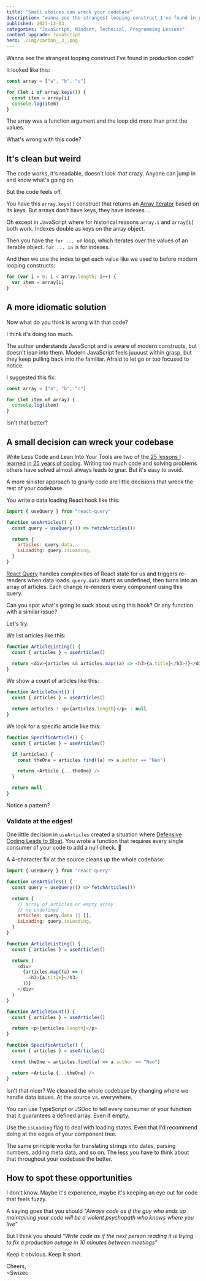 ```yaml
---
title: "Small choices can wreck your codebase"
description: "wanna see the strangest looping construct I've found in production code?"
published: 2021-12-03
categories: "JavaScript, Mindset, Technical, Programming Lessons"
content_upgrade: JavaScript
hero: ./img/carbon__3_.png
---
```


Wanna see the strangest looping construct I've found in production code?

It looked like this:

```javascript
const array = ["a", "b", "c"]

for (let i of array.keys()) {
  const item = array[i]
  console.log(item)
}
```

The array was a function argument and the loop did more than print the values.

What's wrong with this code?

## It's clean but weird

The code works, it's readable, doesn't look _that_ crazy. Anyone can jump in and know what's going on.

But the code feels off.

You have this `array.keys()` construct that returns an [Array Iterator](https://developer.mozilla.org/en-US/docs/Web/JavaScript/Guide/Iterators_and_Generators) based on its keys. But arrays don't have keys, they have indexes ...

Oh except in JavaScript where for historical reasons `array.1` and `array[1]` both work. Indexes double as keys on the array object.

Then you have the `for ... of` loop, which iterates over the values of an iterable object. `for ... in` is for indexes.

And then we use the index to get each value like we used to before modern looping constructs:

```javascript
for (var i = 0; i < array.length; i++) {
  var item = array[i]
}
```

## A more idiomatic solution

Now what do you think is wrong with that code?

I think it's doing too much.

The author understands JavaScript and is aware of modern constructs, but doesn't lean into them. Modern JavaScript feels juuuust within grasp, but they keep pulling back into the familiar. Afraid to let go or too focused to notice.

I suggested this fix:

```javascript
const array = ["a", "b", "c"]

for (let item of array) {
  console.log(item)
}
```

Isn't that better?

## A small decision can wreck your codebase

Write Less Code and Lean Into Your Tools are two of the [25 lessons I learned in 25 years of coding](https://swizec.com/blog/25-lessons-from-25-years-of-coding/). Writing too much code and solving problems others have solved almost always leads to gnar. But it's easy to avoid.

A more sinister approach to gnarly code are little decisions that wreck the rest of your codebase.

You write a data loading React hook like this:

```javascript
import { useQuery } from "react-query"

function useArticles() {
  const query = useQuery(() => fetchArticles())

  return {
    articles: query.data,
    isLoading: query.isLoading,
  }
}
```

[React Query](https://swizec.com/blog/how-react-query-gives-you-almost-everything-you-thought-you-needed-graphql-for/) handles complexities of React state for us and triggers re-renders when data loads. `query.data` starts as undefined, then turns into an array of articles. Each change re-renders every component using this query.

Can you spot what's going to suck about using this hook? Or any function with a similar issue?

Let's try.

We list articles like this:

```javascript
function ArticleListing() {
  const { articles } = useArticles()

  return <div>{articles && articles.map((a) => <h3>{a.title}</h3>)}</div>
}
```

We show a count of articles like this:

```javascript
function ArticleCount() {
  const { articles } = useArticles()

  return articles ? <p>{articles.length}</p> : null
}
```

We look for a specific article like this:

```javascript
function SpecificArticle() {
  const { articles } = useArticles()

  if (articles) {
    const theOne = articles.find((a) => a.author == "Neo")

    return <Article {...theOne} />
  }

  return null
}
```

Notice a pattern?

### Validate at the edges!

One little decision in `useArticles` created a situation where [Defensive Coding Leads to Bloat](https://swizec.com/blog/how-defensive-coding-leads-to-bloat/). You wrote a function that requires every single consumer of your code to add a null check. 💩

A 4-character fix at the source cleans up the whole codebase:

```javascript
import { useQuery } from "react-query"

function useArticles() {
  const query = useQuery(() => fetchArticles())

  return {
    // array of articles or empty array
    // no undefined
    articles: query.data || [],
    isLoading: query.isLoading,
  }
}

function ArticleListing() {
  const { articles } = useArticles()

  return (
    <div>
      {articles.map((a) => (
        <h3>{a.title}</h3>
      ))}
    </div>
  )
}

function ArticleCount() {
  const { articles } = useArticles()

  return <p>{articles.length}</p>
}

function SpecificArticle() {
  const { articles } = useArticles()

  const theOne = articles.find((a) => a.author == "Neo")

  return <Article {...theOne} />
}
```

Isn't that nicer? We cleaned the whole codebase by changing where we handle data issues. At the source vs. everywhere.

You can use TypeScript or JSDoc to tell every consumer of your function that it guarantees a defined array. Even if empty.

Use the `isLoading` flag to deal with loading states. Even that I'd recommend doing at the edges of your component tree.

The same principle works for translating strings into dates, parsing numbers, adding meta data, and so on. The less you have to think about that throughout your codebase the better.

## How to spot these opportunities

I don't know. Maybe it's experience, maybe it's keeping an eye out for code that feels fuzzy.

A saying goes that you should _"Always code as if the guy who ends up maintaining your code will be a violent psychopath who knows where you live"_

But I think you should _"Write code as if the next person reading it is trying to fix a production outage in 10 minutes between meetings"_

Keep it obvious. Keep it short.

Cheers,<br/>
~Swizec
